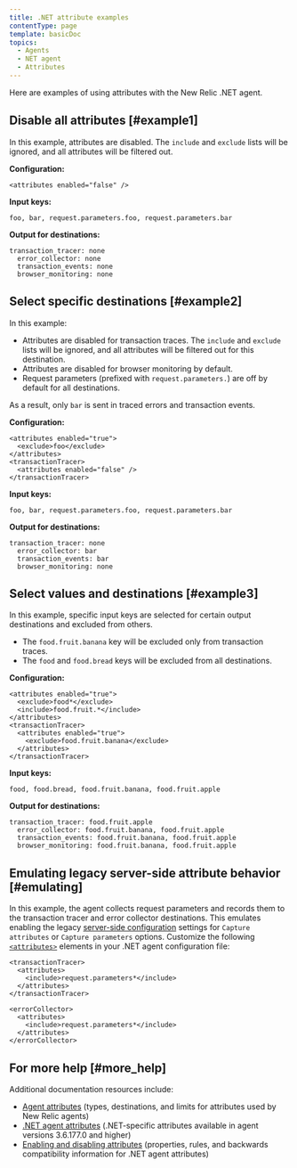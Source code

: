 ```yaml
---
title: .NET attribute examples
contentType: page
template: basicDoc
topics:
  - Agents
  - NET agent
  - Attributes
---
```


Here are examples of using attributes with the New Relic .NET agent.

## Disable all attributes [#example1]

In this example, attributes are disabled. The `include` and `exclude` lists will be ignored, and all attributes will be filtered out.

**Configuration:**

```
<attributes enabled="false" />
```

**Input keys:**

```
foo, bar, request.parameters.foo, request.parameters.bar
```

**Output for destinations:**

```
transaction_tracer: none
  error_collector: none
  transaction_events: none
  browser_monitoring: none
```

## Select specific destinations [#example2]

In this example:

* Attributes are disabled for transaction traces. The `include` and `exclude` lists will be ignored, and all attributes will be filtered out for this destination.
* Attributes are disabled for browser monitoring by default.
* Request parameters (prefixed with `request.parameters.`) are off by default for all destinations.

As a result, only `bar` is sent in traced errors and transaction events.

**Configuration:**

```
<attributes enabled="true">
  <exclude>foo</exclude>
</attributes>
<transactionTracer>
  <attributes enabled="false" />
</transactionTracer>
```

**Input keys:**

```
foo, bar, request.parameters.foo, request.parameters.bar
```

**Output for destinations:**

```
transaction_tracer: none
  error_collector: bar
  transaction_events: bar
  browser_monitoring: none
```

## Select values and destinations [#example3]

In this example, specific input keys are selected for certain output destinations and excluded from others.

* The `food.fruit.banana` key will be excluded only from transaction traces.
* The `food` and `food.bread` keys will be excluded from all destinations.

**Configuration:**

```
<attributes enabled="true">
  <exclude>food*</exclude>
  <include>food.fruit.*</include>
</attributes>
<transactionTracer>
  <attributes enabled="true">
    <exclude>food.fruit.banana</exclude>
  </attributes>
</transactionTracer>
```

**Input keys:**

```
food, food.bread, food.fruit.banana, food.fruit.apple
```

**Output for destinations:**

```
transaction_tracer: food.fruit.apple
  error_collector: food.fruit.banana, food.fruit.apple
  transaction_events: food.fruit.banana, food.fruit.apple
  browser_monitoring: food.fruit.banana, food.fruit.apple
```

## Emulating legacy server-side attribute behavior [#emulating]

In this example, the agent collects request parameters and records them to the transaction tracer and error collector destinations. This emulates enabling the legacy [server-side configuration](/docs/agents/manage-apm-agents/configuration/server-side-agent-configuration) settings for `Capture attributes` or `Capture parameters` options. Customize the following [`<attributes>`](/docs/agents/net-agent/installation-configuration/net-agent-configuration#agent-attributes) elements in your .NET agent configuration file:

```
<transactionTracer>
  <attributes>
    <include>request.parameters*</include>
  </attributes>
</transactionTracer>

<errorCollector>
  <attributes>
    <include>request.parameters*</include>
  </attributes>
</errorCollector>
```

## For more help [#more_help]

Additional documentation resources include:

* [Agent attributes](/docs/features/agent-attributes) (types, destinations, and limits for attributes used by New Relic agents)
* [.NET agent attributes](/docs/agents/net-agent/attributes/net-agent-attributes) (.NET-specific attributes available in agent versions 3.6.177.0 and higher)
* [Enabling and disabling attributes](/docs/agents/net-agent/attributes/enabling-disabling-attributes) (properties, rules, and backwards compatibility information for .NET agent attributes)
